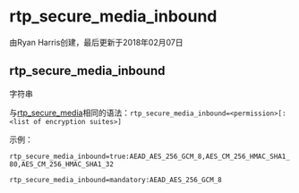 # rtp_secure_media_inbound 

由Ryan Harris创建，最后更新于2018年02月07日

## rtp_secure_media_inbound

字符串

与[rtp\_secure\_media](../FreeSWITCH-Explained/Dialplan/Variables-Master-List_16352570.mdx#rtp_secure_media)相同的语法：`rtp_secure_media_inbound=<permission>[:<list of encryption suites>]`

示例：

`rtp_secure_media_inbound=true:AEAD_AES_256_GCM_8,AES_CM_256_HMAC_SHA1_80,AES_CM_256_HMAC_SHA1_32`

`rtp_secure_media_inbound=mandatory:AEAD_AES_256_GCM_8`